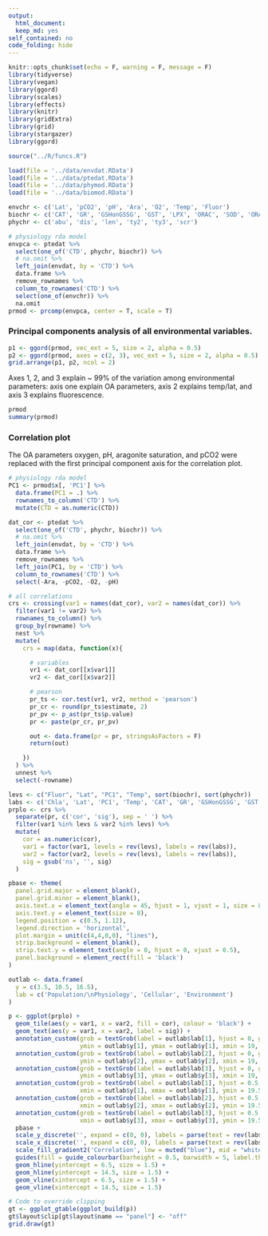 ```yaml
---
output:
  html_document:
  keep_md: yes
self_contained: no
code_folding: hide
---
```

  
```r

knitr::opts_chunk$set(echo = F, warning = F, message = F)
library(tidyverse)
library(vegan)
library(ggord)
library(scales)
library(effects)
library(knitr)
library(gridExtra)
library(grid)
library(stargazer)
library(ggord)

source("../R/funcs.R")

load(file = '../data/envdat.RData')
load(file = '../data/ptedat.RData')
load(file = '../data/phymod.RData')
load(file = '../data/biomod.RData')

envchr <- c('Lat', 'pCO2', 'pH', 'Ara', 'O2', 'Temp', 'Fluor')
biochr <- c('CAT', 'GR', 'GSHonGSSG', 'GST', 'LPX', 'ORAC', 'SOD', 'ORACvLPX')
phychr <- c('abu', 'dis', 'len', 'ty2', 'ty3', 'scr')

# physiology rda model
envpca <- ptedat %>% 
  select(one_of('CTD', phychr, biochr)) %>% 
  # na.omit %>% 
  left_join(envdat, by = 'CTD') %>% 
  data.frame %>% 
  remove_rownames %>% 
  column_to_rownames('CTD') %>% 
  select(one_of(envchr)) %>% 
  na.omit
prmod <- prcomp(envpca, center = T, scale = T)
```

### Principal components analysis of all environmental variables.  

```r
p1 <- ggord(prmod, vec_ext = 5, size = 2, alpha = 0.5)
p2 <- ggord(prmod, axes = c(2, 3), vec_ext = 5, size = 2, alpha = 0.5)
grid.arrange(p1, p2, ncol = 2)
```

Axes 1, 2, and 3 explain ~ 99% of the variation among environmental parameters: axis one explain OA parameters, axis 2 explains temp/lat, and axis 3 explains fluorescence.
```r
prmod
summary(prmod)
```

###  Correlation plot

The OA parameters oxygen, pH, aragonite saturation, and pCO2 were replaced with the first principal component axis for the correlation plot. 

```r
# physiology rda model
PC1 <- prmod$x[, 'PC1'] %>% 
  data.frame(PC1 = .) %>% 
  rownames_to_column('CTD') %>% 
  mutate(CTD = as.numeric(CTD))

dat_cor <- ptedat %>% 
  select(one_of('CTD', phychr, biochr)) %>% 
  # na.omit %>% 
  left_join(envdat, by = 'CTD') %>% 
  data.frame %>% 
  remove_rownames %>% 
  left_join(PC1, by = 'CTD') %>% 
  column_to_rownames('CTD') %>% 
  select(-Ara, -pCO2, -O2, -pH)

# all correlations
crs <- crossing(var1 = names(dat_cor), var2 = names(dat_cor)) %>%
  filter(var1 != var2) %>%
  rownames_to_column() %>%
  group_by(rowname) %>%
  nest %>%
  mutate(
    crs = map(data, function(x){

      # variables
      vr1 <- dat_cor[[x$var1]]
      vr2 <- dat_cor[[x$var2]]

      # pearson
      pr_ts <- cor.test(vr1, vr2, method = 'pearson')
      pr_cr <- round(pr_ts$estimate, 2)
      pr_pv <- p_ast(pr_ts$p.value)
      pr <- paste(pr_cr, pr_pv)

      out <- data.frame(pr = pr, stringsAsFactors = F)
      return(out)

    })
  ) %>%
  unnest %>%
  select(-rowname)

levs <- c("Fluor", "Lat", "PC1", "Temp", sort(biochr), sort(phychr))
labs <- c('Chla', 'Lat', 'PC1', 'Temp', 'CAT', 'GR', 'GSHonGSSG', 'GST', ' LPX', 'ORAC', 'ORACvLPX', 'SOD', 'abundance', 'dissolution', 'length', 'scarring', 'typeII', 'typeIII')
prplo <- crs %>%
  separate(pr, c('cor', 'sig'), sep = ' ') %>%
  filter(var1 %in% levs & var2 %in% levs) %>%
  mutate(
    cor = as.numeric(cor),
    var1 = factor(var1, levels = rev(levs), labels = rev(labs)),
    var2 = factor(var2, levels = rev(levs), labels = rev(labs)),
    sig = gsub('ns', '', sig)
  )

pbase <- theme(
  panel.grid.major = element_blank(),
  panel.grid.minor = element_blank(),
  axis.text.x = element_text(angle = 45, hjust = 1, vjust = 1, size = 8),
  axis.text.y = element_text(size = 8),
  legend.position = c(0.5, 1.12),
  legend.direction = 'horizontal',
  plot.margin = unit(c(4,4,0,0), "lines"),
  strip.background = element_blank(),
  strip.text.y = element_text(angle = 0, hjust = 0, vjust = 0.5),
  panel.background = element_rect(fill = 'black')
)

outlab <- data.frame(
  y = c(3.5, 10.5, 16.5),
  lab = c('Population/\nPhysiology', 'Cellular', 'Environment')
)

p <- ggplot(prplo) +
  geom_tile(aes(y = var1, x = var2, fill = cor), colour = 'black') +
  geom_text(aes(y = var1, x = var2, label = sig)) +
  annotation_custom(grob = textGrob(label = outlab$lab[1], hjust = 0, gp = gpar(cex = 0.7)),
                    ymin = outlab$y[1], ymax = outlab$y[1], xmin = 19, xmax = 19) +
  annotation_custom(grob = textGrob(label = outlab$lab[2], hjust = 0, gp = gpar(cex = 0.7)),
                    ymin = outlab$y[2], ymax = outlab$y[2], xmin = 19, xmax = 19) +
  annotation_custom(grob = textGrob(label = outlab$lab[3], hjust = 0, gp = gpar(cex = 0.7)),
                    ymin = outlab$y[3], ymax = outlab$y[3], xmin = 19, xmax = 19) +
  annotation_custom(grob = textGrob(label = outlab$lab[1], hjust = 0.5, gp = gpar(cex = 0.7)),
                    xmin = outlab$y[1], xmax = outlab$y[1], ymin = 19.5, ymax = 19.5) +
  annotation_custom(grob = textGrob(label = outlab$lab[2], hjust = 0.5, gp = gpar(cex = 0.7)),
                    xmin = outlab$y[2], xmax = outlab$y[2], ymin = 19.5, ymax = 19.5) +
  annotation_custom(grob = textGrob(label = outlab$lab[3], hjust = 0.5, gp = gpar(cex = 0.7)),
                    xmin = outlab$y[3], xmax = outlab$y[3], ymin = 19.5, ymax = 19.5) +
  pbase +
  scale_y_discrete('', expand = c(0, 0), labels = parse(text = rev(labs))) +
  scale_x_discrete('', expand = c(0, 0), labels = parse(text = rev(labs))) +
  scale_fill_gradient2('Correlation', low = muted("blue"), mid = "white", high = muted("red"), midpoint = 0) +
  guides(fill = guide_colourbar(barheight = 0.5, barwidth = 5, label.theme = element_text(size = 6, angle = 0))) +
  geom_hline(yintercept = 6.5, size = 1.5) +
  geom_hline(yintercept = 14.5, size = 1.5) +
  geom_vline(xintercept = 6.5, size = 1.5) +
  geom_vline(xintercept = 14.5, size = 1.5)

# Code to override clipping
gt <- ggplot_gtable(ggplot_build(p))
gt$layout$clip[gt$layout$name == "panel"] <- "off"
grid.draw(gt)
```